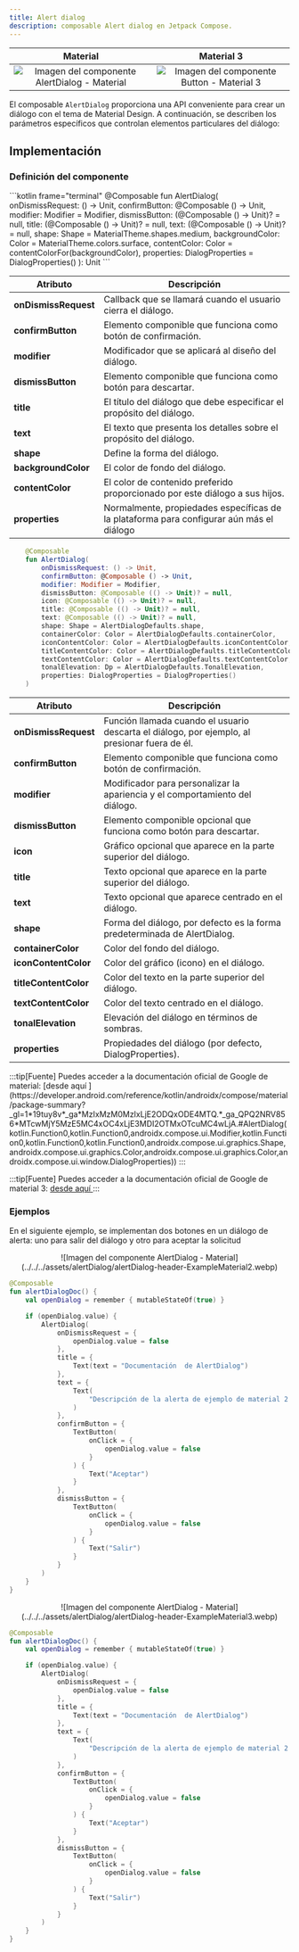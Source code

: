 ```yaml
---
title: Alert dialog
description: composable Alert dialog en Jetpack Compose.
---
```



| Material| Material 3| 
| :----------------: | :------: |
| ![Imagen del componente AlertDialog - Material](../../../assets/alertDialog/alertDialog-header-ExampleMaterial2.webp) | ![Imagen del componente Button - Material 3](../../../assets/alertDialog/alertDialog-header-ExampleMaterial3.webp) | 

El composable `AlertDialog` proporciona una API conveniente para crear un diálogo con el tema de Material Design. A continuación, se describen los parámetros específicos que controlan elementos particulares del diálogo:


## Implementación

### Definición del componente

<Tabs>
<TabItem label="Material">
```kotlin frame="terminal"
    @Composable
    fun AlertDialog(
        onDismissRequest: () -> Unit,
        confirmButton: @Composable () -> Unit,
        modifier: Modifier = Modifier,
        dismissButton: (@Composable () -> Unit)? = null,
        title: (@Composable () -> Unit)? = null,
        text: (@Composable () -> Unit)? = null,
        shape: Shape = MaterialTheme.shapes.medium,
        backgroundColor: Color = MaterialTheme.colors.surface,
        contentColor: Color = contentColorFor(backgroundColor),
        properties: DialogProperties = DialogProperties()
    ): Unit
```

| Atributo             | Descripción                                                                       |
| -------------------- | ---------------------------------------------------------------------------------- |
| **onDismissRequest** | Callback que se llamará cuando el usuario cierra el diálogo.                       |
| **confirmButton** | Elemento componible que funciona como botón de confirmación.                          |
| **modifier**         | Modificador que se aplicará al diseño del diálogo.                                 |
| **dismissButton** | Elemento componible que funciona como botón para descartar.                        |
| **title**            | El título del diálogo que debe especificar el propósito del diálogo.               |
| **text**             | El texto que presenta los detalles sobre el propósito del diálogo.                 |
| **shape**            | Define la forma del diálogo.                                                       |
| **backgroundColor**  | El color de fondo del diálogo.                                                     |
| **contentColor**     | El color de contenido preferido proporcionado por este diálogo a sus hijos.         |
| **properties**       | Normalmente, propiedades específicas de la plataforma para configurar aún más el diálogo  |
</TabItem>

<TabItem label="Material 3">

```kotlin frame="terminal"
    @Composable
    fun AlertDialog(
        onDismissRequest: () -> Unit,
        confirmButton: @Composable () -> Unit,
        modifier: Modifier = Modifier,
        dismissButton: @Composable (() -> Unit)? = null,
        icon: @Composable (() -> Unit)? = null,
        title: @Composable (() -> Unit)? = null,
        text: @Composable (() -> Unit)? = null,
        shape: Shape = AlertDialogDefaults.shape,
        containerColor: Color = AlertDialogDefaults.containerColor,
        iconContentColor: Color = AlertDialogDefaults.iconContentColor,
        titleContentColor: Color = AlertDialogDefaults.titleContentColor,
        textContentColor: Color = AlertDialogDefaults.textContentColor,
        tonalElevation: Dp = AlertDialogDefaults.TonalElevation,
        properties: DialogProperties = DialogProperties()
    )
```

| Atributo             | Descripción                                                                       |
| --------------------- | ---------------------------------------------------------------------------------- |
| **onDismissRequest**  | Función llamada cuando el usuario descarta el diálogo, por ejemplo, al presionar fuera de él. |
| **confirmButton**     | Elemento componible que funciona como botón de confirmación.                       |
| **modifier**          | Modificador para personalizar la apariencia y el comportamiento del diálogo.       |
| **dismissButton**     | Elemento componible opcional que funciona como botón para descartar.               |
| **icon**              | Gráfico opcional que aparece en la parte superior del diálogo.                     |
| **title**             | Texto opcional que aparece en la parte superior del diálogo.                       |
| **text**              | Texto opcional que aparece centrado en el diálogo.                                 |
| **shape**             | Forma del diálogo, por defecto es la forma predeterminada de AlertDialog.          |
| **containerColor**    | Color del fondo del diálogo.                                                       |
| **iconContentColor**  | Color del gráfico (icono) en el diálogo.                                           |
| **titleContentColor** | Color del texto en la parte superior del diálogo.                                  |
| **textContentColor**  | Color del texto centrado en el diálogo.                                            |
| **tonalElevation**    | Elevación del diálogo en términos de sombras.                                      |
| **properties**        | Propiedades del diálogo (por defecto, DialogProperties).                           |

</TabItem>

</Tabs>

[comment]: <> (No modifiques el tip)


<Tabs>
<TabItem label="Material">
:::tip[Fuente]
Puedes acceder a la documentación oficial de Google de material:
[desde aquí ](https://developer.android.com/reference/kotlin/androidx/compose/material/package-summary?_gl=1*19tuy8v*_ga*MzIxMzM0MzIxLjE2ODQxODE4MTQ.*_ga_QPQ2NRV856*MTcwMjY5MzE5MC4xOC4xLjE3MDI2OTMxOTcuMC4wLjA.#AlertDialog(kotlin.Function0,kotlin.Function0,androidx.compose.ui.Modifier,kotlin.Function0,kotlin.Function0,kotlin.Function0,androidx.compose.ui.graphics.Shape,androidx.compose.ui.graphics.Color,androidx.compose.ui.graphics.Color,androidx.compose.ui.window.DialogProperties))
:::
</TabItem>
<TabItem label="Material 3">

:::tip[Fuente]
Puedes acceder a la documentación oficial de Google de material 3:
[desde aquí ](https://developer.android.com/jetpack/compose/components/dialog?hl=es-419)
:::

</TabItem>
</Tabs>

### Ejemplos 
En el siguiente ejemplo, se implementan dos botones en un diálogo de alerta: uno para salir del diálogo y otro para aceptar la solicitud

<Tabs>
<TabItem label="Material">

<center>![Imagen del componente AlertDialog - Material](../../../assets/alertDialog/alertDialog-header-ExampleMaterial2.webp)</center>

```kotlin frame="terminal"
@Composable
fun alertDialogDoc() {
    val openDialog = remember { mutableStateOf(true) }

    if (openDialog.value) {
        AlertDialog(
            onDismissRequest = {
                openDialog.value = false
            },
            title = {
                Text(text = "Documentación  de AlertDialog")
            },
            text = {
                Text(
                    "Descripción de la alerta de ejemplo de material 2."
                )
            },
            confirmButton = {
                TextButton(
                    onClick = {
                        openDialog.value = false
                    }
                ) {
                    Text("Aceptar")
                }
            },
            dismissButton = {
                TextButton(
                    onClick = {
                        openDialog.value = false
                    }
                ) {
                    Text("Salir")
                }
            }
        )
    }
}
```

</TabItem>
<TabItem label="Material 3">

<center>![Imagen del componente AlertDialog - Material](../../../assets/alertDialog/alertDialog-header-ExampleMaterial3.webp)</center>

```kotlin frame="terminal"
@Composable
fun alertDialogDoc() {
    val openDialog = remember { mutableStateOf(true) }

    if (openDialog.value) {
        AlertDialog(
            onDismissRequest = {
                openDialog.value = false
            },
            title = {
                Text(text = "Documentación  de AlertDialog")
            },
            text = {
                Text(
                    "Descripción de la alerta de ejemplo de material 2."
                )
            },
            confirmButton = {
                TextButton(
                    onClick = {
                        openDialog.value = false
                    }
                ) {
                    Text("Aceptar")
                }
            },
            dismissButton = {
                TextButton(
                    onClick = {
                        openDialog.value = false
                    }
                ) {
                    Text("Salir")
                }
            }
        )
    }
}
```

</TabItem>
</Tabs>
